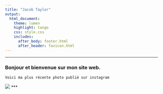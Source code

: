 ---
title: "Jacob Taylor"
output:
  html_document:
    theme: lumen
    highlight: tango
    css: style.css
    includes:
      after_body: footer.html
      after_header: favicon.html
---
***
### Bonjour et bienvenue sur mon site web.


```
Voici ma plus récente photo publié sur instagram
```
![](images/moi_offwhite.png)
***
